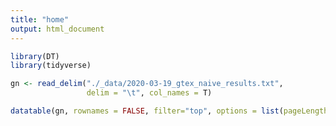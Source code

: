 ```yaml
---
title: "home"
output: html_document
---
```


```r
library(DT)
library(tidyverse)

gn <- read_delim("./_data/2020-03-19_gtex_naive_results.txt",
                 delim = "\t", col_names = T)
```

```r
datatable(gn, rownames = FALSE, filter="top", options = list(pageLength = 25, scrollX=T))
```

